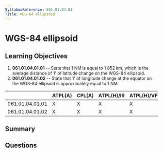 ```yaml
---
SyllabusReference: 061.01.04.01
Title: WGS-84 ellipsoid
---
```


# WGS-84 ellipsoid

## Learning Objectives

1. **061.01.04.01.01** -- State that 1 NM is equal to 1 852 km, which is the
   average distance of 1' of latitude change on the WGS-84 ellipsoid.
2. **061.01.04.01.02** -- State that 1' of longitude change at the equator on the
   WGS-84 ellipsoid is approximately equal to 1 NM.

|                 | ATPL(A) | CPL(A) | ATPL(H)/IR | ATPL(H)/VFR | CPL(H) | IR  | CBIR(A) |
| --------------- | ------- | ------ | ---------- | ----------- | ------ | --- | ------- |
| 061.01.04.01.01 | X       | X      | X          | X           | X      |     |         |
| 061.01.04.01.02 | X       | X      | X          | X           | X      |     |         |

## Summary

## Questions
